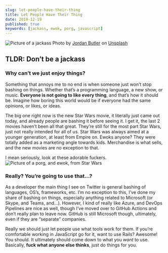```yaml
---
slug: let-people-have-their-thing
title: Let People Have Their Thing
date: 2019-12-19
published: true
keywords: [jackass, ewok, porg, javascript]
---
```


![Picture of a jackass](./images/jackass.jpg) Photo by
[Jordan Butler](https://unsplash.com/@jortaybut?utm_source=unsplash&utm_medium=referral&utm_content=creditCopyText)
on
[Unsplash](https://unsplash.com/s/photos/jackass?utm_source=unsplash&utm_medium=referral&utm_content=creditCopyText)

## TLDR: Don’t be a jackass

### Why can’t we just enjoy things?

Something that annoys me to no end is when someone just won’t stop bashing on
things. Whether that’s a programming language, a new show, or music. **Everyone
is not going to like every thing**, and that’s how it should be. Imagine how
boring this world would be if everyone had the same opinions, or likes, or
ideas.

The big one right now is the new Star Wars movie, it literally just came out
today, and already people are bashing it before seeing it. I get it, the last 2
movies haven’t been all that great. They’re still for the most part Star Wars,
just not really intended for all of us. Star Wars was always aimed at a younger
generation, at least from Empire on. Ewoks anyone? They were totally added as a
marketing angle towards kids. Merchandise is what sells, and the new movies are
no exception to that.

I mean seriously, look at these adorable fuckers.
![Picture of a porg, and ewok, from Star Wars](./images/ewok-and-porg.jpeg)

### Really? You’re going to use that…?

As a developer the main thing I see on Twitter is general bashing of languages,
OS’s, frameworks, etc. I’m no exception to this, I’ve done my share of bashing
on things, especially anything related to Microsoft (or Skype, and Teams, and…).
However, I kind of really like Azure, and DevOps Pipelines are nice as well,
though I’ve moved over to GitHub Actions and don’t really plan to leave now.
GitHub is still Microsoft though, ultimately, even if they are “separate”
companies.

Really we should just let people use what tools work for them. If you’re
comfortable working in JavaScript go for it, want to use Rails? Awesome! You
should. It ultimately should come down to what you _want_ to use. Basically,
**fuck what anyone else thinks**, just do things for you.

